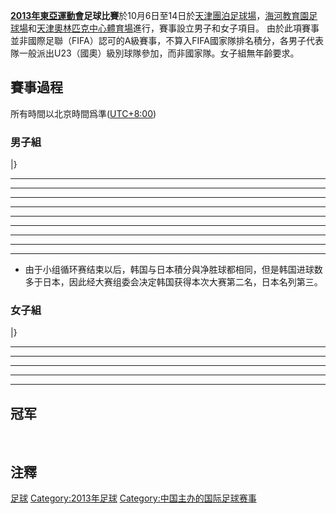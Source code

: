 {{Infobox International Football Competition
  | image      = 
  | size       = 
  | country    = CHN
  | dates      = 10月6日 - 10月14日
  | num_teams  = 6
  | confederations = 
  | venues     = 3
  | cities     = 1
  | champion_other = {{fbu|23|PRK}}，{{fbw|PRK}}
  | runner_up_other = {{fbu|23|KOR}}，{{fbw|CHN}}
  | 3rd_place_other = {{fbu|20|JPN}}，{{fbw|JPN}}
  | 4th_place_other = {{fbu|23|HKG}}，{{fbw|TPE}}
  | 5th_place_other = {{fbu|23|CHN}}
  | matches    = 16
  | goals      = 61
  | attendance = 
  | updated    = 
}}
'''[[2013年東亞運動會|2013年東亞運動會]]足球比賽'''於10月6日至14日於[[天津|天津]][[團泊足球場|團泊足球場]]，[[海河教育園足球場|海河教育園足球場]]和[[天津奧林匹克中心體育場|天津奧林匹克中心體育場]]進行，賽事設立男子和女子項目。 由於此項賽事並非國際足聯（FIFA）認可的A級賽事，不算入FIFA國家隊排名積分，各男子代表隊一般派出U23（國奧）級別球隊參加，而非國家隊。女子組無年齡要求。

== 賽事過程 ==
所有時間以北京時間爲準([[UTC+08:00|UTC+8:00]])
=== 男子組 ===
{{Fb cl2 header navbar}}
{{Fb cl2 team|t={{fbu|23|PRK}} |w=3 |d=1 |l=0 |gf=12 |ga=5 |bc=gold|border=}}
{{Fb cl2 team|t={{fbu|23|KOR}} |w=2 |d=1 |l=1 |gf=12 |ga=8 |bc=silver|border=}}
{{Fb cl2 team|t={{fbu|23|JPN}} |w=2 |d=1 |l=1 |gf=8 |ga=4 |bc=#cc9966|border=}}
{{Fb cl2 team|t={{HKG}} |w=0 |d=2 |l=2 |gf=2 |ga=11 |bc=|border=}}
{{Fb cl2 team|t={{fbu|23|CHN}} |w=0 |d=1 |l=3 |gf=1 |ga=7 |bc=|border=}}
|}

{{footballbox
|date = 2013年10月6日
|time = 19:30
|team1 = {{fbu|23|CHN}}
|score = 1 - 2
|team2 = {{fbu|23|KOR}}
|goals1 = [[沈田峰|沈田峰]] {{goal|20}}
|goals2 = [[金善珉|金善珉]] {{goal|34}}<br>[[郭來升|郭來升]] {{goal|39}}
|stadium = [[天津|天津]][[團泊足球場|團泊足球場]]
|attendance = 
|report = [http://data.tianjin2013.sports.sohu.com/data/PDF/FB/50751.pdf 報告]{{dead link|date=2017年11月 |bot=InternetArchiveBot |fix-attempted=yes }}
|referee = {{flagicon|THA}} Sivakorn Pu-Udom
}}
----
{{footballbox
|date = 2013年10月6日
|time = 19:30
|team1 = {{fbu|23|JPN}}
|score = 1 - 2
|team2 = {{fbu|23|PRK}}
|goals1 = [[淺野拓磨|淺野拓磨]] {{goal|30}}
|goals2 = [[沈賢鎮|沈賢鎮]] {{goal|41}}<br> [[金柱成|金柱成]] {{goal|43}}
|stadium = [[天津|天津]][[海河教育園足球場|海河教育園足球場]]
|attendance = 
|report = [https://web.archive.org/web/20150218181354/http://data.tianjin2013.sports.sohu.com/data/PDF/FB/50780.pdf 報告]
|referee = {{flagicon|CHN}} [[譚海|譚海]]  
}}
----
{{footballbox
|date = 2013年10月8日
|time = 19:30
|team1 = {{HKG}}
|score = 0 - 0
|team2 = {{fbu|23|CHN}}
|goals1 = 
|goals2 = 
|stadium = [[天津|天津]][[團泊足球場|團泊足球場]]
|attendance = 
|report =  [http://data.tianjin2013.sports.sohu.com/data/PDF/FB/50784.pdf 報告]{{dead link|date=2017年11月 |bot=InternetArchiveBot |fix-attempted=yes }}
|referee = {{flagicon|JPN}} Minoru Tojo
}}
----
{{footballbox
|date = 2013年10月8日
|time = 19:30
|team1 = {{fbu|23|KOR}}
|score = 2 - 5
|team2 = {{fbu|23|JPN}}
|goals1 = [[郭來升|郭來升]] {{goal|25}}<br>[[金正柱|金正柱]] {{goal|57}}
|goals2 = [[鈴木武蔵|鈴木武蔵]] {{goal|18||83}}<br>[[矢島慎也|矢島慎也]] {{goal|32}}<br>[[榊翔太|榊翔太]] {{goal|36}}<br>[[浅野拓磨|浅野拓磨]] {{goal|67}}
|stadium = [[天津|天津]][[海河教育園足球場|海河教育園足球場]]
|attendance = 
|report = [http://data.tianjin2013.sports.sohu.com/data/PDF/FB/50786.pdf 報告]{{dead link|date=2017年11月 |bot=InternetArchiveBot |fix-attempted=yes }}
|referee = {{flagicon|VIE}} Dinh Van Dung 
}}
----
{{footballbox
|date = 2013年10月10日
|time = 19:30
|team1 = {{fbu|23|PRK}}
|score = 2 - 2
|team2 = {{fbu|23|KOR}}
|goals1 = [[朴光龍|朴光龍]] {{goal|19||26}}
|goals2 = [[金善珉|金善珉]] {{goal|42}}<br> [[崔荣光|崔荣光]] {{goal|90+4}}
|stadium = [[天津|天津]][[團泊足球場|團泊足球場]]
|attendance = 
|report = [http://data.tianjin2013.sports.sohu.com/data/PDF/FB/50790.pdf 報告]{{dead link|date=2017年11月 |bot=InternetArchiveBot |fix-attempted=yes }}
|referee = {{flagicon|VIE}} Dinh Van Dung 
}}
----
{{footballbox
|date = 2013年10月10日
|time = 19:30
|team1 = {{fbu|23|JPN}}
|score = 0 - 0
|team2 = {{HKG}}
|goals1 = 
|goals2 = 
|stadium = [[天津|天津]][[海河教育園足球場|海河教育園足球場]]
|attendance = 
|report = [http://data.tianjin2013.sports.sohu.com/data/PDF/FB/50792.pdf 報告]{{dead link|date=2017年11月 |bot=InternetArchiveBot |fix-attempted=yes }}
|referee = {{flagicon|KOR}} Kim Dae-Yong
}}
----
{{footballbox
|date = 2013年10月12日
|time = 19:30
|team1 = {{fbu|23|CHN}}
|score = 0 - 2
|team2 = {{fbu|23|JPN}}
|goals1 = 
|goals2 = [[浅野拓磨|浅野拓磨]] {{goal|42}}<br> [[鈴木武藏|鈴木武藏]] {{goal|43}}
|stadium = [[天津|天津]][[團泊足球場|團泊足球場]]
|attendance = 
|report = [http://data.tianjin2013.sports.sohu.com/data/PDF/FB/50794.pdf 報告]{{dead link|date=2017年11月 |bot=InternetArchiveBot |fix-attempted=yes }}
|referee = {{flagicon|KOR}} Kim Dae-Yong
}}
----
{{footballbox
|date = 2013年10月12日
|time = 19:30
|team1 = {{HKG}}
|score = 2 - 5
|team2 = {{fbu|23|PRK}}
|goals1 = [[方柏倫|方柏倫]] {{goal|37}}<br> [[張國明|張國明]] {{goal|86}}
|goals2 = [[盧學洙|盧學洙]] {{goal|20}}<br> [[鄭日冠|鄭日冠]] {{goal|24}}<br> [[朴光龍|朴光龍]] {{goal|27}}<br> [[金柱成|金柱成]] {{goal|59}}<br> [[李赫哲|李赫哲]] {{goal|82}}
|stadium = [[天津|天津]][[海河教育園足球場|海河教育園足球場]]
|attendance = 
|report = [http://data.tianjin2013.sports.sohu.com/data/PDF/FB/50796.pdf 報告]{{dead link|date=2017年11月 |bot=InternetArchiveBot |fix-attempted=yes }}
|referee = {{flagicon|CHN}} [[譚海|譚海]]  
}}
----
{{footballbox
|date = 2013年10月14日
|time = 15:00
|team1 = {{fbu|23|KOR}}
|score = 6 - 0
|team2 = {{HKG}}
|goals1 = [[崔权需|崔权需]] {{goal|4}}<br> [[赵儁宰|赵儁宰]] {{goal|21}}<br> [[梁官仲|梁官仲]] {{goal|24|o.g.}} <br> [[金善珉|金善珉]] {{goal|63||66||75|}}
|goals2 = 
|stadium = [[天津|天津]][[天津奧林匹克中心體育場|奧林匹克中心體育場]]
|attendance = 
|report = [https://web.archive.org/web/20140202133216/http://data.tianjin2013.sports.sohu.com/data/PDF/FB/50798.pdf 報告]
|referee = {{flagicon|THA}} Sivakorn Pu-Udom
}}
----
{{footballbox
|date = 2013年10月14日
|time = 19:30
|team1 = {{fbu|23|CHN}}
|score = 0 - 3
|team2 = {{fbu|23|PRK}}
|goals1 = 
|goals2 = [[金柱成|金柱成]] {{goal|45}}<br> [[鄭日冠|鄭日冠]] {{goal|51}}<br> [[朴光龍|朴光龍]] {{goal|63}}
|stadium = [[天津|天津]][[天津奧林匹克中心體育場|奧林匹克中心體育場]]
|attendance = 
|report =  [http://data.tianjin2013.sports.sohu.com/data/PDF/FB/50800.pdf 報告]{{dead link|date=2017年11月 |bot=InternetArchiveBot |fix-attempted=yes }}
|referee =  {{flagicon|JPN}} Minoru Tojo
}}

* 由于小组循环赛结束以后，韩国与日本積分與净胜球都相同，但是韩国进球数多于日本，因此经大赛组委会决定韩国获得本次大赛第二名，日本名列第三。

=== 女子組 ===
{{Fb cl2 header navbar}}
{{Fb cl2 team|t={{fbw|PRK}} |w=3 |d=0 |l=0 |gf=10|ga=0 |bc=gold|border=}}
{{Fb cl2 team|t={{fbw|CHN}} |w=1 |d=1 |l=1 |gf=4|ga=3 |bc=silver|border=}}
{{Fb cl2 team|t={{fbw|JPN}} |w=1 |d=0 |l=2 |gf=8|ga=6 |bc=#cc9966|border=}}
{{Fb cl2 team|t={{fbw|TPE}} |w=0 |d=1 |l=2 |gf=4|ga=17 |bc=|border=}}
|}

{{footballbox
|date = 2013年10月7日
|time = 15:00
|team1 = {{fbw|CHN}}
|score = 0 - 1
|team2 = {{fbw|PRK}}
|goals1 = 
|goals2 = [[金恩洙|金恩洙]] {{goal|74}}
|stadium = [[天津|天津]][[團泊足球場|團泊足球場]]
|attendance = 
|report = [http://data.tianjin2013.sports.sohu.com/data/PDF/FB/50767.pdf 報告]{{dead link|date=2017年11月 |bot=InternetArchiveBot |fix-attempted=yes }}
|referee = {{flagicon|VIE}} Mai Hoang Trang
}}
----
{{footballbox
|date = 2013年10月7日
|time = 15:00
|team1 = {{fbw|JPN}}
|score = 8 - 2
|team2 = {{fbw|TPE}}
|goals1 = [[植村祥子|植村祥子]] {{goal|3||23| |45+1}}<br>[[齐藤茜|齐藤茜]] {{goal|13}}<br>[[仲田步梦|仲田步梦]] {{goal|15}}<br>[[吉良知夏|吉良知夏]] {{goal|59}}<br>[[菅泽优衣香|菅泽优衣香]] {{goal|78}}<br>[[乃一绫|乃一绫]] {{goal|88}}
|goals2 = [[杨雅涵|杨雅涵]] {{goal|44}}<br>[[林雅惠|林雅惠]] {{goal|79}}
|stadium = [[天津|天津]][[海河教育園足球場|海河教育園足球場]]
|attendance = 
|report = [https://web.archive.org/web/20150214203602/http://data.tianjin2013.sports.sohu.com/data/PDF/FB/50802.pdf 報告]
|referee = {{flagicon|THA}} Boonprasit Patchaya 
}}
----
{{footballbox
|date = 2013年10月9日
|time = 15:00
|team1 = {{fbw|CHN}}
|score = 2 - 0
|team2 = {{fbw|JPN}}
|goals1 = [[李影_(足球運動員)|李影]] {{goal|42|pen.}}<br>[[许燕露|许燕露]] {{goal|73}}
|goals2 = 
|stadium = [[天津|天津]][[團泊足球場|團泊足球場]]
|attendance = 
|report = [https://web.archive.org/web/20140202133230/http://data.tianjin2013.sports.sohu.com/data/PDF/FB/50806.pdf 報告]
|referee = {{flagicon|IRN}} Moosa Saltanat Noroozi  
}}
----
{{footballbox
|date = 2013年10月9日
|time = 15:00
|team1 = {{fbw|PRK}}
|score = 7 - 0
|team2 = {{fbw|TPE}}
|goals1 = [[許恩別|許恩別]] {{goal|2 }}<br>[[金恩洙|金恩洙]] {{goal|36 ||58 ||90+4 }}<br>[[崔恩洙|崔恩洙]] {{goal|5  }}<br>[[金潤美_(足球運動員)|金潤美]] {{goal|90  }}
|goals2 = 
|stadium = [[天津|天津]][[海河教育園足球場|海河教育園足球場]]
|attendance = 
|report = [https://web.archive.org/web/20140202133325/http://data.tianjin2013.sports.sohu.com/data/PDF/FB/50808.pdf 報告] 
|referee = {{flagicon|JPN}} Rikako Kuwahara
}}
----
{{footballbox
|date = 2013年10月11日
|time = 15:00
|team1 = {{fbw|JPN}}
|score = 0 - 2
|team2 = {{fbw|PRK}}
|goals1 = 
|goals2 = [[許恩別|許恩別]] {{goal|13 }}<br>[[張賢善|張賢善]] {{goal|19 }}
|stadium = [[天津|天津]][[海河教育園足球場|海河教育園足球場]]
|attendance = 
|report = [https://web.archive.org/web/20140202134836/http://data.tianjin2013.sports.sohu.com/data/PDF/FB/50812.pdf 報告] 
|referee = {{flagicon|CHN}} He Jin
}}
----
{{footballbox
|date = 2013年10月11日
|time = 19:30
|team1 = {{fbw|CHN}}
|score = 2 - 2
|team2 = {{fbw|TPE}}
|goals1 = [[黄旖旎|黄旖旎]] {{goal|31}}<br>[[李影_(足球運動員)|李影]] {{goal|35}}
|goals2 = [[杨雅涵|杨雅涵]] {{goal|41||84}}
|stadium = [[天津|天津]][[團泊足球場|團泊足球場]]
|attendance = 
|report = [https://web.archive.org/web/20140202133223/http://data.tianjin2013.sports.sohu.com/data/PDF/FB/50814.pdf 報告]
|referee = {{flagicon|VIE}} Mai Hoang Trang
}}

== 冠军 ==
{{winners|fb|2013年東亞運動會男足|North Korea}}<br>
{{winners|fbw|2013年東亞運動會女足|North Korea|}}

== 注釋 ==
{{commonscat|2013 East Asian Games Football}}

<references/>

[[Category:2013年東亞運動會比賽項目|足球]]
[[Category:2013年足球|Category:2013年足球]]
[[Category:中国主办的国际足球赛事|Category:中国主办的国际足球赛事]]